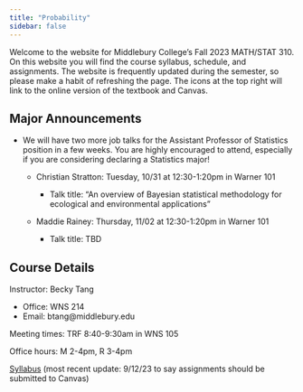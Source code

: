 ```yaml
---
title: "Probability"
sidebar: false
---
```


Welcome to the website for Middlebury College's Fall 2023 MATH/STAT 310. On this website you will find the course syllabus, schedule, and assignments. The website is frequently updated during the semester, so please make a habit of refreshing the page. The icons at the top right will link to the online version of the textbook and Canvas.

## Major Announcements

-   We will have two more job talks for the Assistant Professor of Statistics position in a few weeks. You are highly encouraged to attend, especially if you are considering declaring a Statistics major!

    -   Christian Stratton: Tuesday, 10/31 at 12:30-1:20pm in Warner 101

        -   Talk title: "An overview of Bayesian statistical methodology for ecological and environmental applications"

    -   Maddie Rainey: Thursday, 11/02 at 12:30-1:20pm in Warner 101

        -   Talk title: TBD

## Course Details

Instructor: Becky Tang

-   Office: WNS 214
-   Email: btang\@middlebury.edu

Meeting times: TRF 8:40-9:30am in WNS 105

Office hours: M 2-4pm, R 3-4pm

[Syllabus](Stat310_Syllabus.pdf) (most recent update: 9/12/23 to say assignments should be submitted to Canvas)

## 
